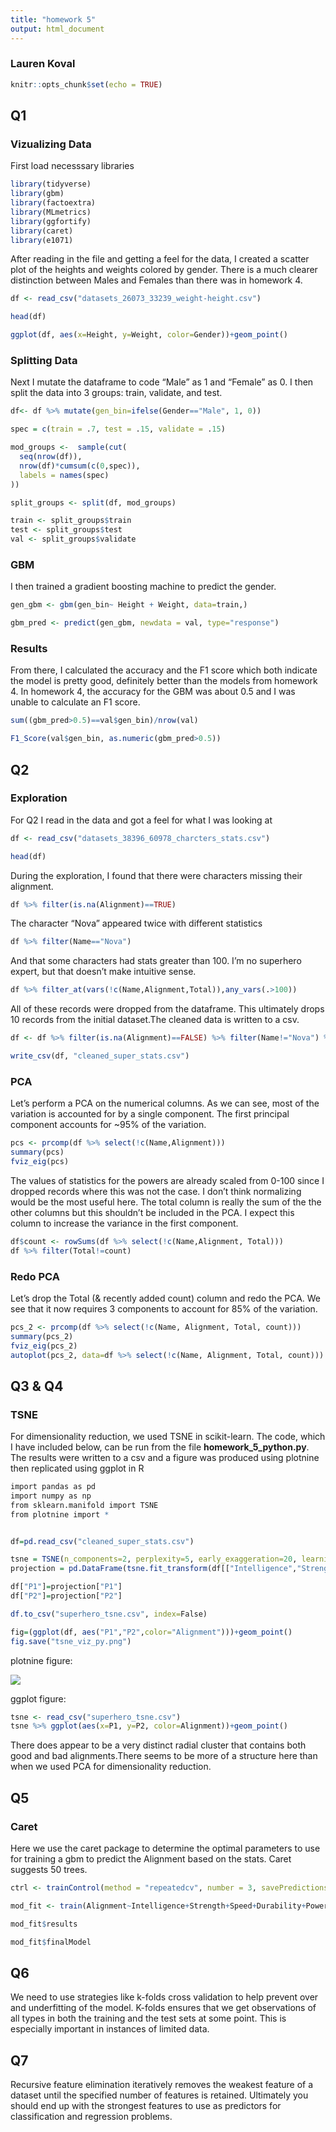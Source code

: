 ```yaml
---
title: "homework 5"
output: html_document
---
```


### Lauren Koval

```r
knitr::opts_chunk$set(echo = TRUE)
```


## Q1

### Vizualizing Data

First load necesssary libraries
```r
library(tidyverse)
library(gbm)
library(factoextra)
library(MLmetrics)
library(ggfortify)
library(caret)
library(e1071)

```

After reading in the file and getting a feel for the data, I created a scatter plot of the heights and weights colored by gender. There is a much clearer distinction between Males and Females than there was in homework 4.
```r
df <- read_csv("datasets_26073_33239_weight-height.csv")

head(df)

ggplot(df, aes(x=Height, y=Weight, color=Gender))+geom_point()

```


### Splitting Data

Next I mutate the dataframe to code "Male" as 1 and "Female" as 0. I then split the data into 3 groups: train, validate, and test.

```r
df<- df %>% mutate(gen_bin=ifelse(Gender=="Male", 1, 0))

spec = c(train = .7, test = .15, validate = .15)

mod_groups <-  sample(cut(
  seq(nrow(df)), 
  nrow(df)*cumsum(c(0,spec)),
  labels = names(spec)
))

split_groups <- split(df, mod_groups)

train <- split_groups$train
test <- split_groups$test
val <- split_groups$validate
```

### GBM
I then trained a gradient boosting machine to predict the gender. 

```r
gen_gbm <- gbm(gen_bin~ Height + Weight, data=train,)

gbm_pred <- predict(gen_gbm, newdata = val, type="response")

```


### Results
From there, I calculated the accuracy and the F1 score which both indicate the model is pretty good, definitely better than the models from homework 4. In homework 4, the accuracy for the GBM was about 0.5 and I was unable to calculate an F1 score. 
```r
sum((gbm_pred>0.5)==val$gen_bin)/nrow(val)

F1_Score(val$gen_bin, as.numeric(gbm_pred>0.5))
```


## Q2

### Exploration
For Q2 I read in the data and got a feel for what I was looking at
```r
df <- read_csv("datasets_38396_60978_charcters_stats.csv")

head(df)
```


During the exploration, I found that there were characters missing their alignment.
```r
df %>% filter(is.na(Alignment)==TRUE)

```

The character "Nova" appeared twice with different statistics
```r

df %>% filter(Name=="Nova")
```


And that some characters had stats greater than 100. I'm no superhero expert, but that doesn't make intuitive sense. 
```r
df %>% filter_at(vars(!c(Name,Alignment,Total)),any_vars(.>100))

```


All of these records were dropped from the dataframe. This ultimately drops 10 records from the initial dataset.The cleaned data is written to a csv.

```r
df <- df %>% filter(is.na(Alignment)==FALSE) %>% filter(Name!="Nova") %>% filter_at(vars(!c(Name,Alignment,Total)),all_vars(.<101))

write_csv(df, "cleaned_super_stats.csv")
```


### PCA

Let's perform a PCA on the numerical columns. As we can see, most of the variation is accounted for by a single component. The first principal component accounts for ~95% of the variation.
```r
pcs <- prcomp(df %>% select(!c(Name,Alignment)))
summary(pcs)
fviz_eig(pcs)

```

The values of statistics for the powers are already scaled from 0-100 since I dropped records where this was not the case. I don't think normalizing would be the most useful here. The total column is really the sum of the the other columns but this shouldn't be included in the PCA. I expect this column to increase the variance in the first component.  


```r
df$count <- rowSums(df %>% select(!c(Name,Alignment, Total)))
df %>% filter(Total!=count)
```

### Redo PCA

Let's drop the Total (& recently added count) column and redo the PCA. We see that it now requires 3 components to account for 85% of the variation.

```r
pcs_2 <- prcomp(df %>% select(!c(Name, Alignment, Total, count)))
summary(pcs_2)
fviz_eig(pcs_2)
autoplot(pcs_2, data=df %>% select(!c(Name, Alignment, Total, count)))
```


## Q3 & Q4

### TSNE

For dimensionality reduction, we used TSNE in scikit-learn. The code, which I have included below, can be run from the file **homework_5_python.py**. The results were written to a csv and a figure was produced using plotnine then replicated using ggplot in R

```r
import pandas as pd
import numpy as np
from sklearn.manifold import TSNE
from plotnine import *


df=pd.read_csv("cleaned_super_stats.csv")

tsne = TSNE(n_components=2, perplexity=5, early_exaggeration=20, learning_rate=100);
projection = pd.DataFrame(tsne.fit_transform(df[["Intelligence","Strength","Speed","Durability","Power","Combat"]]), columns=["P1","P2"])

df["P1"]=projection["P1"]
df["P2"]=projection["P2"]

df.to_csv("superhero_tsne.csv", index=False)

fig=(ggplot(df, aes("P1","P2",color="Alignment")))+geom_point()
fig.save("tsne_viz_py.png")
```

plotnine figure:


![](tsne_viz_py.png)



ggplot figure:

```r
tsne <- read_csv("superhero_tsne.csv")
tsne %>% ggplot(aes(x=P1, y=P2, color=Alignment))+geom_point()
```


There does appear to be a very distinct radial cluster that contains both good and bad alignments.There seems to be more of a structure here than when we used PCA for dimensionality reduction.

## Q5

### Caret
Here we use the caret package to determine the optimal parameters to use for training a gbm to predict the Alignment based on the stats. Caret suggests 50 trees.
```r

ctrl <- trainControl(method = "repeatedcv", number = 3, savePredictions = "all")

mod_fit <- train(Alignment~Intelligence+Strength+Speed+Durability+Power+Combat, data=df, method = "gbm", trControl= ctrl)

```

```r
mod_fit$results

mod_fit$finalModel
```

## Q6

We need to use strategies like k-folds cross validation to help prevent over and underfitting of the model. K-folds ensures that we get observations of all types in both the training and the test sets at some point. This is especially important in instances of limited data. 


## Q7

Recursive feature elimination iteratively removes the weakest feature of a dataset until the specified number of features is retained. Ultimately you should end up with the strongest features to use as predictors for classification and regression problems.
